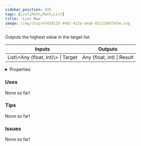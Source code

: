 ```yaml
---
sidebar_position: 435
tags: [List,Math,Math,List]
title: 'List Max'
image: /img/chip/47428133-4492-422a-aeab-82c21667543e.svg
---
```


Outputs the highest value in the target list.



<IChip uuid="47428133-4492-422a-aeab-82c21667543e"/>

<table><thead><tr><th>Inputs</th><th>Outputs</th></tr></thead><tbody><tr><td>List\&lt;Any (float, int)\&gt; | Target</td><td>Any (float, int) | Result</td></tr></tbody></table>

<details>
  <summary>Properties</summary>
  <div>
    <div>
    <table>
      <tbody>
        <tr>
          <td>Is beta required?</td>
          <td>No</td>
        </tr>
        <tr>
          <td>Is chip a trolling risk?</td>
          <td>No</td>
        </tr>
        <tr>
          <td>Is chip a role assignment risk?</td>
          <td>No</td>
        </tr>
        <tr>
          <td>Chip UUID</td>
          <td>47428133-4492-422a-aeab-82c21667543e</td>
        </tr>
        <tr>
          <td>Room availability</td>
          <td>Available everywhere</td>
        </tr>
      </tbody>
    </table>
    </div>
  </div>
</details>

### Uses

None so far!

### Tips

None so far!

### Issues

None so far!